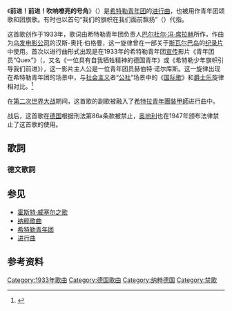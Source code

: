 {{Infobox Anthem
|title          = Vorwärts! Vorwärts! schmettern die hellen Fanfaren
|chinese_title  = 前进！前进！吹响嘹亮的号角
|image          = Hitlerjugend Allgemeine Flagge.svg
|image_size     = 250px
|caption        = 希特勒青年团旗帜
|prefix         = 颂歌
|country        = [[File:Hitlerjugend_Allgemeine_Flagge.svg|border]]希特勒青年团
|author         = [[巴尔杜尔·冯·席拉赫|巴尔杜尔·冯·席拉赫]]
|lyrics_date    = 
|composer       = 汉斯-奥托·伯格曼
|music_date     = 
}}

《'''前进！前进！吹响嘹亮的号角'''》（{{lang-de|Vorwärts! Vorwärts! schmettern die hellen Fanfaren}}）是[[希特勒青年团|希特勒青年团]]的[[进行曲|进行曲]]，也被用作青年团颂歌和团旗歌。有时也以首句“我们的旗帜在我们面前飘扬”（{{lang-de|Unsere Fahne flattert uns voran}}）代指。

这首歌创作于1933年，歌词由希特勒青年团负责人[[巴尔杜尔·冯·席拉赫|巴尔杜尔·冯·席拉赫]]所作，作曲为[[乌发电影公司|乌发电影公司]]的汉斯-奥托·伯格曼，这一旋律曾在一部关于[[斯瓦尔巴岛|斯瓦尔巴岛]]的[[纪录片|纪录片]]中使用。首次以进行曲形式出现是在1933年的希特勒青年团[[政治宣传|宣传]]影片《青年团员“Quex”》（{{lang-de|Hitlerjunge Quex}}，又名《一位具有自我牺牲精神的德国青年》或《希特勒少年旗帜引导我们前进》），这一影片主人公是一位青年团员赫伯特·诺尔库斯。这一旋律出现在希特勒青年团的场景中，与[[社会主义|社会主义]]者“[[公社|公社]]”场景中的《[[国际歌|国际歌]]》和[[爵士乐|爵士乐]]旋律相对比。<ref>{{Cite web |url=http://www.phil.uni-sb.de/projekte/imprimatur/2000/imp000209.html |title=Prümm, K: ''Hitlerjunge Quex: Psychopolitik der Nazipropaganda durch das Medium Film'' (in German) |accessdate=2013-06-12 |archive-date=2008-10-08 |archive-url=https://web.archive.org/web/20081008005116/http://www.phil.uni-sb.de/projekte/imprimatur/2000/imp000209.html |dead-url=no }}</ref>

在[[第二次世界大战|第二次世界大战]]期间，这首歌的副歌被融入了[[希特拉青年團裝甲師|希特拉青年團裝甲師]]进行曲中。

战后，这首歌在[[德国|德国]]根据刑法第86a条款被禁止，[[奥地利|奥地利]]也在1947年颁布法律禁止了这首歌的使用。
==歌詞==
=== 德文歌詞 ===
{{lang|de|'''I.'''<br />
Vorwärts! Vorwärts!<br />
Schmettern die hellen Fanfaren,<br />
Vorwärts! Vorwärts!<br />
Jugend kennt keine Gefahren.<br />
Deutschland, du wirst leuchtend stehn<br />
Mögen wir auch untergehn.<br />

Vorwärts! Vorwärts!<br />
Schmettern die hellen Fanfaren,<br />
Vorwärts! Vorwärts!<br />
Jugend kennt keine Gefahren.<br />
Ist das Ziel auch noch so hoch,<br />
Jugend zwingt es doch.|}}

{{lang|de|''Refrain''<br />
Uns're Fahne flattert uns voran.<br />
In die Zukunft ziehen wir Mann für Mann<br />
Wir marschieren für Hitler<br />
Durch Nacht und durch Not<br />
Mit der Fahne der Jugend<br />
Für Freiheit und Brot.<br />

Uns're Fahne flattert uns voran,<br />
Uns're Fahne ist die neue Zeit.<br />
Und die Fahne führt uns in die Ewigkeit!<br />
Ja die Fahne ist mehr als der Tod!|}}

{{lang|de|'''II.'''<br />
Jugend! Jugend!<br />
Wir sind der Zukunft Soldaten.<br />
Jugend! Jugend!<br />
Träger der kommenden Taten.<br />
Ja, durch unsre Fäuste fällt<br />
Wer sich uns entgegenstellt<br />

Jugend! Jugend!<br />
Wir sind der Zukunft Soldaten.<br />
Jugend! Jugend!<br />
Träger der kommenden Taten.<br />
Führer, wir gehören dir,<br />
Wir Kameraden, dir!|}}

{{lang|de|''Refrain''}}

==参见==
* [[霍斯特·威塞尔之歌|霍斯特·威塞尔之歌]]
* [[纳粹歌曲|纳粹歌曲]]
* [[希特勒青年团|希特勒青年团]]
* [[进行曲|进行曲]]

==参考资料==
{{Reflist}}

[[Category:1933年歌曲|Category:1933年歌曲]]
[[Category:德国歌曲|Category:德国歌曲]]
[[Category:纳粹德国|Category:纳粹德国]]
[[Category:禁歌|Category:禁歌]]
